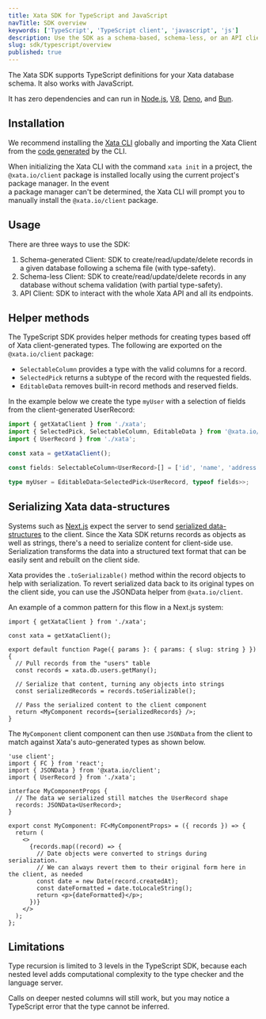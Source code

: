 ```yaml
---
title: Xata SDK for TypeScript and JavaScript
navTitle: SDK overview
keywords: ['TypeScript', 'TypeScript client', 'javascript', 'js']
description: Use the SDK as a schema-based, schema-less, or an API client
slug: sdk/typescript/overview
published: true
---
```


The Xata SDK supports TypeScript definitions for your Xata database schema. It also works with JavaScript.

It has zero dependencies and can run in [Node.js](https://nodejs.org/en/docs), [V8](https://v8.dev/docs), [Deno](https://deno.com/), and [Bun](https://bun.sh/).

## Installation

We recommend installing the [Xata CLI](/docs/getting-started/cli) globally and importing the Xata Client from the [code generated](/docs/getting-started/cli#codegen) by the CLI.

When initializing the Xata CLI with the command `xata init` in a project, the `@xata.io/client` package is installed locally using the current project's package manager. In the event  
a package manager can't be determined, the Xata CLI will prompt you to manually install the `@xata.io/client` package.

## Usage

There are three ways to use the SDK:

1. Schema-generated Client: SDK to create/read/update/delete records in a given database following a schema file (with type-safety).
1. Schema-less Client: SDK to create/read/update/delete records in any database without schema validation (with partial type-safety).
1. API Client: SDK to interact with the whole Xata API and all its endpoints.

## Helper methods

The TypeScript SDK provides helper methods for creating types based off of Xata client-generated types.
The following are exported on the `@xata.io/client` package:

- `SelectableColumn` provides a type with the valid columns for a record.
- `SelectedPick` returns a subtype of the record with the requested fields.
- `EditableData` removes built-in record methods and reserved fields.

In the example below we create the type `myUser` with a selection of fields from the client-generated UserRecord:

```ts
import { getXataClient } from './xata';
import { SelectedPick, SelectableColumn, EditableData } from '@xata.io/client';
import { UserRecord } from './xata';

const xata = getXataClient();

const fields: SelectableColumn<UserRecord>[] = ['id', 'name', 'address'];

type myUser = EditableData<SelectedPick<UserRecord, typeof fields>>;
```

## Serializing Xata data-structures

Systems such as [Next.js](https://nextjs.org/) expect the server to send [serialized data-structures](https://developer.mozilla.org/en-US/docs/Glossary/Serialization) to the client. Since the Xata SDK returns records as objects as well as strings, there's a need to serialize content for client-side use. Serialization transforms the data into a structured text format that can be easily sent and rebuilt on the client side.

Xata provides the `.toSerializable()` method within the record objects to help with serialization. To revert serialized data back to its original types on the client side, you can use the JSONData helper from `@xata.io/client`.

An example of a common pattern for this flow in a Next.js system:

```tsx title="/app/page.tsx"
import { getXataClient } from './xata';

const xata = getXataClient();

export default function Page({ params }: { params: { slug: string } }) {
  // Pull records from the "users" table
  const records = xata.db.users.getMany();

  // Serialize that content, turning any objects into strings
  const serializedRecords = records.toSerializable();

  // Pass the serialized content to the client component
  return <MyComponent records={serializedRecords} />;
}
```

The `MyComponent` client component can then use `JSONData` from the client to match against Xata's auto-generated types as shown below.

```tsx title="/components/MyComponent.tsx"
'use client';
import { FC } from 'react';
import { JSONData } from '@xata.io/client';
import { UserRecord } from './xata';

interface MyComponentProps {
  // The data we serialized still matches the UserRecord shape
  records: JSONData<UserRecord>;
}

export const MyComponent: FC<MyComponentProps> = ({ records }) => {
  return (
    <>
      {records.map((record) => {
        // Date objects were converted to strings during serialization.
        // We can always revert them to their original form here in the client, as needed
        const date = new Date(record.createdAt);
        const dateFormatted = date.toLocaleString();
        return <p>{dateFormatted}</p>;
      })}
    </>
  );
};
```

## Limitations

Type recursion is limited to 3 levels in the TypeScript SDK, because each nested level adds computational complexity to the type checker and the language server.

Calls on deeper nested columns will still work, but you may notice a TypeScript error that the type cannot be inferred.
